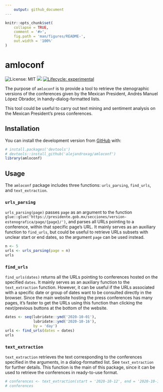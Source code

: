 ```yaml
---
    output: github_document
---
```


<!-- README.md is generated from README.Rmd. Please edit that file -->

```r
knitr::opts_chunk$set(
    collapse = TRUE,
    comment = '#>',
    fig.path = 'man/figures/README-',
    out.width = '100%'
)
```

# amloconf

<!-- badges: start -->
![License: MIT](https://img.shields.io/badge/license-MIT-green.svg)
![](https://img.shields.io/badge/last change-`r Sys.setlocale('LC_TIME','English'); format(Sys.time(), '%B %d, %Y')`-yellowgreen.svg)
[![Lifecycle: experimental](https://img.shields.io/badge/lifecycle-experimental-orange.svg)](https://www.tidyverse.org/lifecycle/#experimental)
<!-- badges: end -->

The purpose of ``amloconf`` is to provide a tool to retrieve the stenographic
versions of the conferences given by the Mexican President, Andrés Manuel López Obrador,
in handy-dialog-formatted lists. 

This tool could be useful to carry out text mining and sentiment analysis on the Mexican President's press conferences.

## Installation

You can install the development version from [GitHub](https://github.com/) with:

``` r
# install.packages('devtools')
# devtools::install_github('alejandroxag/amloconf')
library(amloconf)
```
## Usage

The ``amloconf`` package includes three functions: ``urls_parsing``, ``find_urls``, and ``text_extraction``.

### ``urls_parsing``

``urls_parsing(page)`` passes ``page`` as an argument to the function
``glue::glue('https://presidente.gob.mx/secciones/version-estenografica/page/{page}/')``,
and parses all URLs pointing to a conference, within that specific page's URL.
It mainly serves as an auxiliary function to ``find_urls``, but could be useful
to retrieve URLs subsets with unclear start or end dates, so the argument
``page`` can be used instead.

```r
n <- 5
urls <- urls_parsing(page = n)
urls
```

### ``find_urls``

``find_urls(dates)`` returns all the URLs pointing to conferences hosted on the
specified ``dates``. It mainly serves as an auxiliary function to the
``text_extraction`` function. However, it can be useful if the URLs
associated with a specific date or group of dates want to be 
consulted directly in the browser. Since the main website
hosting the press conferences has many pages, it's faster to get the URLs using
this function than clicking the next/previous buttons at the bottom of the 
website.

```r
dates <- seq(lubridate::ymd('2020-10-01'),
             lubridate::ymd('2020-10-16'),
             by = 'day')
urls <- find_urls(dates = dates)
urls
```

### ``text_extraction``

``text_extraction`` retrieves the text corresponding to the conferences specified
in the arguments, in a dialog-formatted list. See ``text_extraction`` for further
details. This function is the main of this package, since it can be used to 
retrieve the conferences in ready-to-use format.
```r
# conferences <- text_extraction(start = '2020-10-12', end = '2020-10-16')
# conferences
```
